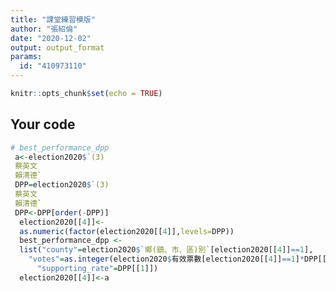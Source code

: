 ---
title: "課堂練習模版"
author: "張紹倫"
date: "2020-12-02"
output: output_format
params:
  id: "410973110"
---

```{r setup, include=FALSE}
knitr::opts_chunk$set(echo = TRUE)
```

## Your code

```{r}
# best_performance_dpp
 a<-election2020$`(3)
 蔡英文
 賴清德`
 DPP=election2020$`(3)
 蔡英文
 賴清德`
 DPP<-DPP[order(-DPP)]
  election2020[[4]]<-
  as.numeric(factor(election2020[[4]],levels=DPP))
  best_performance_dpp <- 
  list("county"=election2020$`鄉(鎮、市、區)別`[election2020[[4]]==1],
    "votes"=as.integer(election2020$有效票數[election2020[[4]]==1]*DPP[[1]]),
      "supporting_rate"=DPP[[1]])
  election2020[[4]]<-a

```

